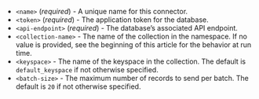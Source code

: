- `<name>` (_required_) - A unique name for this connector.
- `<token>` (_required_) - The application token for the database.
- `<api-endpoint>` (_required_) - The database’s associated API endpoint.
- `<collection-name>` - The name of the collection in the namespace. If no value is provided, see the beginning of this article for the behavior at run time.
- `<keyspace>` - The name of the keyspace in the collection. The default is `default_keyspace` if not otherwise specified.
- `<batch-size>` - The maximum number of records to send per batch. The default is `20` if not otherwise specified.
